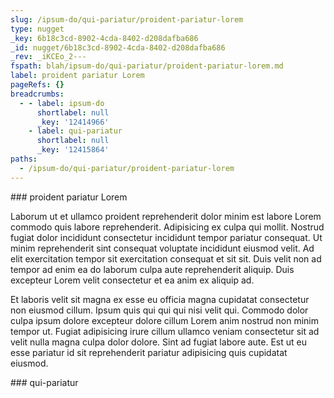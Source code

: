 ```yaml
---
slug: /ipsum-do/qui-pariatur/proident-pariatur-lorem
type: nugget
_key: 6b18c3cd-8902-4cda-8402-d208dafba686
_id: nugget/6b18c3cd-8902-4cda-8402-d208dafba686
_rev: _iKCEo_2---
fspath: blah/ipsum-do/qui-pariatur/proident-pariatur-lorem.md
label: proident pariatur Lorem
pageRefs: {}
breadcrumbs:
  - - label: ipsum-do
      shortlabel: null
      _key: '12414966'
    - label: qui-pariatur
      shortlabel: null
      _key: '12415864'
paths:
  - /ipsum-do/qui-pariatur/proident-pariatur-lorem
---
```


<NuggetArea>
<Nugget slug="/ipsum-do/qui-pariatur/proident-pariatur-lorem" type="nugget" _key="6b18c3cd-8902-4cda-8402-d208dafba686" _id="nugget/6b18c3cd-8902-4cda-8402-d208dafba686" _rev="_iKCEo_2---" fspath="blah/ipsum-do/qui-pariatur/proident-pariatur-lorem.md" label="proident pariatur Lorem" paths="/ipsum-do/qui-pariatur/proident-pariatur-lorem">
<NuggetBody>
### proident pariatur Lorem

Laborum ut et ullamco proident reprehenderit dolor minim est labore Lorem commodo quis labore reprehenderit. Adipisicing ex culpa qui mollit. Nostrud fugiat dolor incididunt consectetur incididunt tempor pariatur consequat. Ut minim reprehenderit sint consequat voluptate incididunt eiusmod velit. Ad elit exercitation tempor sit exercitation consequat et sit sit. Duis velit non ad tempor ad enim ea do laborum culpa aute reprehenderit aliquip. Duis excepteur Lorem velit consectetur et ea anim ex aliquip ad.

Et laboris velit sit magna ex esse eu officia magna cupidatat consectetur non eiusmod cillum. Ipsum quis qui qui qui nisi velit qui. Commodo dolor culpa ipsum dolore excepteur dolore cillum Lorem anim nostrud non minim tempor ut. Fugiat adipisicing irure cillum ullamco veniam consectetur sit ad velit nulla magna culpa dolor dolore. Sint ad fugiat labore aute. Est ut eu esse pariatur id sit reprehenderit pariatur adipisicing quis cupidatat eiusmod.

</NuggetBody>
<Breadcrumbs>
<Crumbs>
<Crumb _key="12414966" label="ipsum-do" /><Crumb _key="12415864" label="qui-pariatur" />
</Crumbs>
</Breadcrumbs>
</Nugget>

<NuggetsInbound>
</NuggetsInbound>
<NuggetsOutbound>
</NuggetsOutbound>
</NuggetArea>
<PassagesInbound>
<Passage direction="inbound" type="passage" _key="12415864" _id="passage/12415864" _rev="_iKCEo-e---" label="qui-pariatur" passage="qui-pariatur" fspath="blah/ipsum-do/qui-pariatur" paths="/ipsum-do/qui-pariatur" slug="/ipsum-do/qui-pariatur">
<NuggetBody>
### qui-pariatur

</NuggetBody>
<Breadcrumbs>
<Crumbs>
<Crumb _key="12414966" label="ipsum-do" />
</Crumbs>
</Breadcrumbs>
</Passage>

</PassagesInbound>
<PassagesOutbound>
</PassagesOutbound>